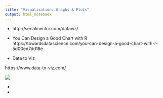 ```yaml
---
title: "Visualisation: Graphs & Plots"
output: html_notebook
---
```


- 
http://serialmentor.com/dataviz/

- You Can Design a Good Chart with R
https://towardsdatascience.com/you-can-design-a-good-chart-with-r-5d00ed7dd18e

- Data to Viz

https://www.data-to-viz.com/

[![](https://www.data-to-viz.com/img/poster/poster_big.png)](https://www.data-to-viz.com/)

- 

- 
